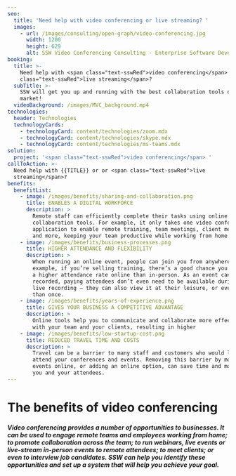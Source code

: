 ```yaml
---
seo:
  title: 'Need help with video conferencing or live streaming? '
  images:
    - url: /images/consulting/open-graph/video-conferencing.jpg
      width: 1200
      height: 629
      alt: SSW Video Conferencing Consulting - Enterprise Software Development
booking:
  title: >-
    Need help with <span class="text-sswRed">video conferencing</span> or <span
    class="text-sswRed">live streaming</span>?
  subTitle: >-
    SSW will get you up and running with the best collaboration tools on the
    market!
  videoBackground: /images/MVC_background.mp4
technologies:
  header: Technologies
  technologyCards:
    - technologyCard: content/technologies/zoom.mdx
    - technologyCard: content/technologies/skype.mdx
    - technologyCard: content/technologies/ms-teams.mdx
solution:
  project: '<span class="text-sswRed">video conferencing</span> '
callToAction: >-
  Need help with {{TITLE}} or or <span class="text-sswRed">live
  streaming</span>?
benefits:
  benefitList:
    - image: /images/benefits/sharing-and-collaboration.png
      title: ENABLES A DIGITAL WORKFORCE
      description: >
        Remote staff can efficiently complete their tasks using online
        collaboration tools. For example, it only takes one video conferencing
        application to enable remote training, team meetings, client meetings,
        and more, keeping your team productive while working from home.
    - image: /images/benefits/business-processes.png
      title: HIGHER ATTENDANCE AND FLEXIBILITY
      description: >
        When running an online event, people can join you from anywhere! For
        example, if you’re selling training, there’s a good chance you will have
        a higher attendance rate online than in-person. As an event can also be
        recorded, paying attendees don’t even need to be available during the
        live recording – they can also view it at their leisure, or even more
        than once.
    - image: /images/benefits/years-of-experience.png
      title: GIVES YOUR BUSINESS A COMPETITIVE ADVANTAGE
      description: >
        Online tools help you to communicate and collaborate more effectively
        with your team and your clients, resulting in higher
    - image: /images/benefits/low-startup-cost.png
      title: REDUCED TRAVEL TIME AND COSTS
      description: >
        Travel can be a barrier to many staff and customers who would like to
        attend your conferences and events. Removing this barrier by moving your
        events online, or adding an online option, can save time and money for
        you and your attendees.
---
```


# The benefits of video conferencing

##### Video conferencing provides a number of opportunities to businesses. It can be used to engage remote teams and employees working from home; to promote collaboration across the team; to run webinars, live events or live-stream in-person events to remote attendees; to meet clients; or even to interview job candidates. SSW can help you identify these opportunities and set up a system that will help you achieve your goal.
